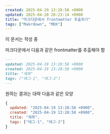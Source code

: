 ```yaml
---
created: 2025-04-19 13:28:58 +0900
updated: 2025-04-20 20:23:14 +0900
title: "마크다운에서 frontmatter 추출하기"
tags: ["Makrdown", "MDX"]
---
```



<Callout>
	
이 문서는 작성 중
	
</Callout>


마크다운에서 다음과 같은 frontmatter를 추출해야 함

```md
---
updated: 2025-04-19 13:28:58 +0900
created: 2025-04-19 13:28:58 +0900
title: "제목"
tags: ["태그-1", "태그-2"]
---
```

원하는 결과는 대략 다음과 같은 모양

```js
{
  updated: "2025-04-19 13:28:58 +0900",
  created: "2025-04-19 13:28:58 +0900",
  title: "제목",
  tags: ["태그-1", "태그-2"]
}
```

